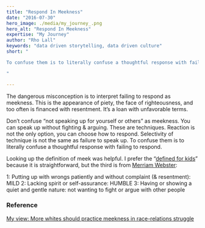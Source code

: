 ```yaml
---
title: "Respond In Meekness"
date: "2016-07-30"
hero_image: ./media/my_journey_.png
hero_alt: "Respond In Meekness"
expertise: "My Journey"
author: "Rho Lall"
keywords: "data driven storytelling, data driven culture"
short: "

To confuse them is to literally confuse a thoughtful response with failing to respond.

"

---
```


The dangerous misconception is to interpret failing to respond as meekness. This is the appearance of piety, the face of righteousness, and too often is financed with resentment. It’s a loan with unfavorable terms.

Don’t confuse “not speaking up for yourself or others” as meekness. You can speak up without fighting & arguing. These are techniques. Reaction is not the only option, you can choose how to respond. Selectivity of technique is not the same as failure to speak up. To confuse them is to literally confuse a thoughtful response with failing to respond.

Looking up the definition of meek was helpful. I prefer the “[defined for kids](http://wordcentral.com/cgi-bin/student?book=Student&va=meek)” because it is straightforward, but the third is from [Merriam Webster](http://merriam-webster.com/dictionary/meek):

1: Putting up with wrongs patiently and without complaint (& resentment): MILD
2: Lacking spirit or self-assurance: HUMBLE
3: Having or showing a quiet and gentle nature: not wanting to fight or argue with other people

### Reference

[My view: More whites should practice meekness in race-relations struggle](https://www.deseret.com/2016/7/23/20592522/my-view-more-whites-should-practice-meekness-in-race-relations-struggle)